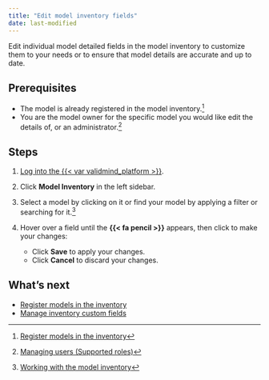 ```yaml
---
title: "Edit model inventory fields"
date: last-modified
---
```


Edit individual model detailed fields in the model inventory to customize them to your needs or to ensure that model details are accurate and up to date. 

## Prerequisites

- The model is already registered in the model inventory.[^1]
- You are the model owner for the specific model you would like edit the details of, or an administrator.[^2]

## Steps

<!--- NR TO DO Check with Mehdi: these steps didn't work for me, can't edit. Wrong permissions maybe? --->

1. [Log into the {{< var validmind_platform >}}](/guide/configuration/log-into-validmind.qmd).

2. Click **Model Inventory** in the left sidebar. 

3. Select a model by clicking on it or find your model by applying a filter or searching for it.[^3]

4. Hover over a field until the **{{< fa pencil >}}** appears, then click to make your changes:  

   - Click **Save** to apply your changes.
   - Click **Cancel** to discard your changes.

<!---
## Troubleshooting

[Include any common issues or errors that may arise during the task and how to resolve them.]
--->

## What's next

- [Register models in the inventory](register-models-in-inventory.qmd)
- [Manage inventory custom fields](manage-inventory-custom-fields.qmd)


<!-- FOOTNOTES -->

[^1]: [Register models in the inventory](register-models-in-inventory.qmd)

[^2]: [Managing users (Supported roles)](/guide/configuration/managing-users.qmd#supported-roles)

[^3]: [Working with the model inventory](/guide/model-inventory/working-with-model-inventory.qmd#search-filter-and-sort-models)
